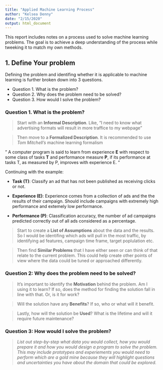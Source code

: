 ```yaml
---
title: "Applied Machine Learning Process"
author: "Kelsea Denny"
date: "2/15/2020"
output: html_document
---
```




This report includes notes on a process used to solve machine learning problems. The goal is to achieve a deep understanding of the process while tweeking it to match my own methods.  
  
  

## 1. Define Your problem

Defining the problem and identifing whether it is applicable to machine learning is further broken down into 3 questions.  

  + Question 1. What is the problem?  
  + Question 2. Why does the problem need to be solved?  
  + Question 3. How would I solve the problem?  

### Question 1. What is the problem?

> Start with an **Informal Description**. Like, "I need to know what advertising formats will result in more traffice to my webpage"  

> Then move to a **Formalized Description**. It is recommended to use *Tom Mitchell's* machine learning formalism  

" A computer program is said to learn from experience **E** with respect to some class of tasks **T** and performance measure **P**, if its performance at tasks T, as measured by P, improves with experience E. "  

Continuing with the example:  

+ **Task (T)**: Classify an ad that has not been published as receiving clicks or not.

+ **Experience (E)**: Experience comes from a collection of ads and the the results of their campaign. Should include campaigns with extremely high performance and extemely low performance.

+ **Performance (P)**: Classification accuracy, the number of ad campaigns predicted correctly out of all ads considered as a percentage.  


> Start to create a **List of Assumptions** about the data and the results. So I would be identifing which ads will pull in the most traffic, by identifying ad features, campaign time frame, target poplulation etc.  

> Then find **Similar Problems** that I have either seen or can think of that relate to the current problem. This could help create other points of view where the data could be tuned or approached differently.

### Question 2: Why does the problem need to be solved?  

> It's important to identify the **Motivation** behind the problem. Am I using it to learn? If so, does the method for finding the solution fall in line with that. Or, is it for work?  

> Will the solution have any **Benefits**? If so, who or what will it benefit.

> Lastly, how will the solution be **Used**? What is the lifetime and will it require future maintenance?  

### Question 3: How would I solve the problem?  

> *List out step-by-step what data you would collect, how you would prepare it and how you would design a program to solve the problem. This may include prototypes and experiements you would need to perform which are a gold mine because they will highlight questions and uncertainties you have about the domain that could be explored.*
